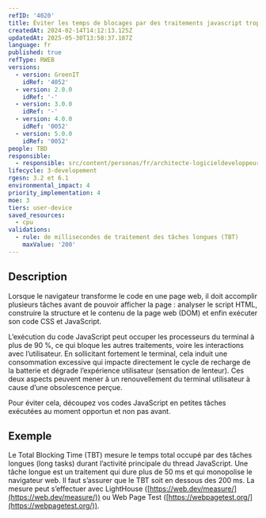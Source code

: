 ```yaml
---
refID: '4020'
title: Éviter les temps de blocages par des traitements javascript trop longs
createdAt: 2024-02-14T14:12:13.125Z
updatedAt: 2025-05-30T13:58:37.187Z
language: fr
published: true
refType: RWEB
versions:
  - version: GreenIT
    idRef: '4052'
  - version: 2.0.0
    idRef: '-'
  - version: 3.0.0
    idRef: '-'
  - version: 4.0.0
    idRef: '0052'
  - version: 5.0.0
    idRef: '0052'
people: TBD
responsible:
  - responsible: src/content/personas/fr/architecte-logicieldeveloppeur.mdx
lifecycle: 3-developement
rgesn: 3.2 et 6.1
environmental_impact: 4
priority_implementation: 4
moe: 3
tiers: user-device
saved_resources:
  - cpu
validations:
  - rule: de millisecondes de traitement des tâches longues (TBT)
    maxValue: '200'
---
```


## Description

Lorsque le navigateur transforme le code en une page web, il doit accomplir plusieurs tâches avant de pouvoir afficher la page : analyser le script HTML, construire la structure et le contenu de la page web (DOM) et enfin exécuter son code CSS et JavaScript.

L’exécution du code JavaScript peut occuper les processeurs du terminal à plus de 90 %, ce qui bloque les autres traitements, voire les interactions avec l’utilisateur. En sollicitant fortement le terminal, cela induit une consommation excessive qui impacte directement le cycle de recharge de la batterie et dégrade l’expérience utilisateur (sensation de lenteur). Ces deux aspects peuvent mener à un renouvellement du terminal utilisateur à cause d’une obsolescence perçue.

Pour éviter cela, découpez vos codes JavaScript en petites tâches exécutées au moment opportun et non pas avant.

## Exemple

Le Total Blocking Time (TBT) mesure le temps total occupé par des tâches longues (long tasks) durant l’activité principale du thread JavaScript. Une tâche longue est un traitement qui dure plus de 50 ms et qui monopolise le navigateur web. Il faut s’assurer que le TBT soit en dessous des 200 ms. La mesure peut s’effectuer avec LightHouse ([https://web.dev/measure/](https://web.dev/measure/)) ou Web Page Test ([https://webpagetest.org/](https://webpagetest.org/)).
